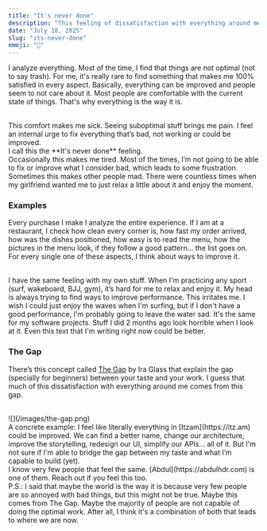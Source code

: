 ```yaml
---
title: "It's never done"
description: "This feeling of dissatisfaction with everything around me."
date: "July 18, 2025"
slug: "its-never-done"
emoji: "🧩"
---
```


I analyze everything. Most of the time, I find that things are not optimal (not to say trash). For me, it's really rare to find something that makes me 100% satisfied in every aspect. Basically, everything can be improved and people seem to not care about it. Most people are comfortable with the current state of things. That's why everything is the way it is.

<br />
This comfort makes me sick. Seeing suboptimal stuff brings me pain. I feel an internal
urge to fix everything that’s bad, not working or could be improved.
<br />
I call this the **It's never done** feeling.
<br />
Occasionally this makes me tired. Most of the times, I’m not going to be able to
fix or improve what I consider bad, which leads to some frustration. Sometimes this
makes other people mad. There were countless times when my girlfriend wanted me to
just relax a little about it and enjoy the moment.

### Examples

Every purchase I make I analyze the entire experience. If I am at a restaurant, I
check how clean every corner is, how fast my order arrived, how was the dishes positioned,
how easy is to read the menu, how the pictures in the menu look, if they follow a
good pattern… the list goes on. For every single one of these aspects, I think about
ways to improve it.

<br />I have the same feeling with my own stuff. When I'm practicing any sport
(surf, wakeboard, BJJ, gym), it’s hard for me to relax and enjoy it. My head is
always trying to find ways to improve performance. This irritates me. I wish I
could just enjoy the waves when I'm surfing, but if I don't have a good
performance, I'm probably going to leave the water sad. It's the same for my
software projects. Stuff I did 2 months ago look horrible when I look at it.
Even this text that I'm writing right now could be better.

### The Gap

There’s this concept called [The Gap](https://vimeo.com/85040589) by Ira Glass that
explain the gap (specially for beginners) between your taste and your work. I guess
that much of this dissatisfaction with everything around me comes from this gap.

<br />
![](/images/the-gap.png)
<br />A concrete example: I feel like literally everything in [Itzam](https://itz.am)
could be improved. We can find a better name, change our architecture, improve the
storytelling, redesign our UI, simplify our APIs… all of it. But I'm not sure if
I'm able to bridge the gap between my taste and what I’m capable to build (yet).

<br />
I know very few people that feel the same. [Abdul](https://abdulhdr.com) is one of
them. Reach out if you feel this too.
<br />
P.S.: I said that maybe the world is the way it is because very few people are so
annoyed with bad things, but this might not be true. Maybe this comes from The Gap.
Maybe the majority of people are not capable of doing the optimal work. After all,
I think it's a combination of both that leads to where we are now.
